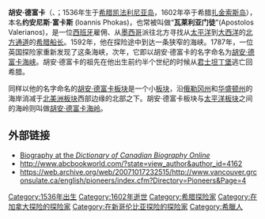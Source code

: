 {{Infobox person
| name         = 胡安·德富卡<br>Juan de Fuca<br>Ιωάννης Φωκάς 
| image        = 
| imagesize    = 
| caption     = 
| birthname    =Ioannis Phokas
| birth_date  = 1536
| birth_place = {{flag|奧斯曼帝國}}[[凯法利尼亚岛|凯法利尼亚岛]]
| death_date =  1602
| death_place = {{flag|奧斯曼帝國}}[[扎金索斯岛|扎金索斯岛]]
| occupation   = [[引水人|引水人]] 
| nationality  = [[希臘人|希臘]]
| footnotes   = 
}}
'''胡安·德富卡'''（{{lang-es|Juan de Fuca}}、{{lang-el|Ιωάννης Φωκάς}}；1536年生于[[希腊|希腊]][[凯法利尼亚岛|凯法利尼亚岛]]，1602年卒于希腊[[扎金索斯岛|扎金索斯岛]]），本名'''约安尼斯·富卡斯''' (Ioannis Phokas)，也常被叫做“'''瓦莱利亚门徒'''”(Apostolos Valerianos)，是一位[[西班牙|西班牙]]雇佣、从[[墨西哥|墨西哥]]派往北方寻找从[[太平洋|太平洋]]到[[大西洋|大西洋]]的[[西北通道|北方通道]]的[[希腊|希腊]][[船长|船长]]。1592年，他在探险途中到达一条狭窄的海峡。1787年，一位英国探险家重新发现了这条海峡，次年，它即以胡安·德富卡的名字命名为[[胡安·德富卡海峡|胡安·德富卡海峡]]。胡安·德富卡的祖先在他出生前约半个世纪的时候从[[君士坦丁堡|君士坦丁堡]]逃亡回希腊。

同样以他的名字命名的[[胡安·德富卡板块|胡安·德富卡板块]]是一个小[[板块|板块]]，沿[[俄勒冈州|俄勒冈州]]和[[华盛顿州|华盛顿州]]的海岸消减于[[北美洲板块|北美洲板块]]西部边缘的北部之下。胡安·德富卡板块与[[太平洋板块|太平洋板块]]之间的海岭则叫做[[胡安·德富卡海岭|胡安·德富卡海岭]]。

== 外部链接 ==
* [https://web.archive.org/web/20070929170044/http://www.biographi.ca/EN/ShowBio.asp?BioId=34354 Biography at the ''Dictionary of Canadian Biography Online'']
* http://www.abcbookworld.com/?state=view_author&author_id=4162 {{Wayback|url=http://www.abcbookworld.com/?state=view_author&author_id=4162 |date=20150927224109 }} 
* https://web.archive.org/web/20071017232515/http://www.vancouver.grconsulate.ca/english/pioneers/index.cfm?Directory=Pioneers&Page=4

{{Authority control}}
{{DEFAULTSORT:Fuca, Juan de}}
{{Greece-bio-stub}}

[[Category:1536年出生|Category:1536年出生]]
[[Category:1602年逝世|Category:1602年逝世]]
[[Category:希腊探险家|Category:希腊探险家]]
[[Category:在加拿大探险的探险家|Category:在加拿大探险的探险家]]
[[Category:在新哥伦比亚探险的探险家|Category:在新哥伦比亚探险的探险家]]
[[Category:希臘人|Category:希臘人]]